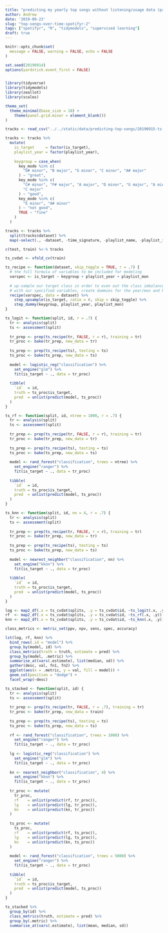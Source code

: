 ```yaml
---
title: "predicting my yearly top songs without listening/usage data (part 2)"
author: Andrew
date: '2019-09-23'
slug: "top-songs-over-time-spotifyr-2"
tags: ["spotifyr", "R", "tidymodels", "supervised learning"]
draft: true
---
```


```r
knitr::opts_chunk$set(
  message = FALSE, warning = FALSE, echo = FALSE
)
```

```r
set.seed(20190914)
options(yardstick.event_first = FALSE)


library(tidyverse)
library(tidymodels)
library(zeallot)
library(scales)

theme_set(
  theme_minimal(base_size = 18) +
    theme(panel.grid.minor = element_blank())
)

tracks <- read_csv("../../static/data/predicting-top-songs/20190915-ts-tracks-train-test.csv")
```

```r
tracks <- tracks %>%
  mutate(
    is_target     = factor(is_target),
    playlist_year = factor(playlist_year),
    
    keygroup = case_when(
      key_mode %in% c(
        "D# minor", "B major", "G minor", "C minor", "A# major"
      ) ~ "great",
      key_mode %in% c(
        "C# minor", "F# major", "A major", "D minor", "G major", "A minor",
        "C major"
      ) ~ "good",
      key_mode %in% c(
        "E minor", "A# minor"
      ) ~ "not good",
      TRUE ~ "fine"
    )
  )

tracks <- tracks %>%
  split(tracks$dataset) %>%
  map(~select(., -dataset, -time_signature, -playlist_name, -playlist_img)) 

c(test, train) %<-% tracks

ts_cvdat <- vfold_cv(train)
```

```r
ts_recipe <- function(dataset, skip_toggle = TRUE, r = .7) {
  # the full formula of variables to be included for modeling
  varspec <- is_target ~ keygroup + playlist_year + playlist_mon
  
  # up-sample our target class in order to even out the class imbalance
  # with our specified variables, create dummies for the year/mon and keygroup
  recipe(varspec, data = dataset) %>%
    step_upsample(is_target, ratio = r, skip = skip_toggle) %>%
    step_dummy(keygroup, playlist_year, playlist_mon)
}

ts_logit <- function(split, id, r = .7) {
  tr <- analysis(split)
  ts <- assessment(split)
  
  tr_prep <- prep(ts_recipe(tr, FALSE, r = r), training = tr)
  tr_proc <- bake(tr_prep, new_data = tr)
  
  ts_prep <- prep(ts_recipe(ts), testing = ts)
  ts_proc <- bake(ts_prep, new_data = ts)
  
  model <- logistic_reg("classification") %>%
    set_engine("glm") %>%
    fit(is_target ~ ., data = tr_proc)
  
  tibble(
    `id`  = id,
    truth = ts_proc$is_target,
    pred  = unlist(predict(model, ts_proc)) 
  )
}

ts_rf <- function(split, id, ntree = 1000, r = .7) {
  tr <- analysis(split)
  ts <- assessment(split)
  
  tr_prep <- prep(ts_recipe(tr, FALSE, r = r), training = tr)
  tr_proc <- bake(tr_prep, new_data = tr)
  
  ts_prep <- prep(ts_recipe(ts), testing = ts)
  ts_proc <- bake(ts_prep, new_data = ts)
  
  model <- rand_forest("classification", trees = ntree) %>%
    set_engine("ranger") %>%
    fit(is_target ~ ., data = tr_proc)
  
  tibble(
    `id`  = id,
    truth = ts_proc$is_target,
    pred  = unlist(predict(model, ts_proc)) 
  )
}

ts_knn <- function(split, id, nn = 4, r = .7) {
  tr <- analysis(split)
  ts <- assessment(split)
  
  tr_prep <- prep(ts_recipe(tr, FALSE, r = r), training = tr)
  tr_proc <- bake(tr_prep, new_data = tr)
  
  ts_prep <- prep(ts_recipe(ts), testing = ts)
  ts_proc <- bake(ts_prep, new_data = ts)
  
  model <- nearest_neighbor("classification", nn) %>%
    set_engine("kknn") %>%
    fit(is_target ~ ., data = tr_proc)
  
  tibble(
    `id`  = id,
    truth = ts_proc$is_target,
    pred  = unlist(predict(model, ts_proc)) 
  )
}

log <- map2_df(.x = ts_cvdat$splits, .y = ts_cvdat$id, ~ts_logit(.x, .y))
rf  <- map2_df(.x = ts_cvdat$splits, .y = ts_cvdat$id, ~ts_rf(.x, .y))
knn <- map2_df(.x = ts_cvdat$splits, .y = ts_cvdat$id, ~ts_knn(.x, .y))

class_metrics <- metric_set(ppv, npv, sens, spec, accuracy)

lst(log, rf, knn) %>%
  bind_rows(.id = "model") %>%
  group_by(model, id) %>%
  class_metrics(truth = truth, estimate = pred) %>%
  group_by(model, .metric) %>%
  summarise_at(vars(.estimate), list(median, sd)) %>%
  gather(desc, val, fn1, fn2) %>%
  ggplot(aes(x = .metric, y = val, fill = model)) +
  geom_col(position = "dodge") +
  facet_wrap(~desc)
```

```r
ts_stacked <- function(split, id) {
  tr <- analysis(split)
  ts <- assessment(split)
  
  tr_prep <- prep(ts_recipe(tr, FALSE, r = .7), training = tr)
  tr_proc <- bake(tr_prep, new_data = train)
  
  ts_prep <- prep(ts_recipe(ts), testing = ts)
  ts_proc <- bake(ts_prep, new_data = ts)
  
  rf <- rand_forest("classification", trees = 1000) %>%
    set_engine("ranger") %>%
    fit(is_target ~ ., data = tr_proc)
  
  lg <- logistic_reg("classification") %>%
    set_engine("glm") %>%
    fit(is_target ~ ., data = tr_proc)
  
  kn <- nearest_neighbor("classification", 4) %>%
    set_engine("kknn") %>%
    fit(is_target ~ ., data = tr_proc)
  
  tr_proc <- mutate(
    tr_proc,
    rf    = unlist(predict(rf, tr_proc)),
    lg    = unlist(predict(lg, tr_proc)),
    kn    = unlist(predict(kn, tr_proc))
  )
  
  ts_proc <- mutate(
    ts_proc,
    rf    = unlist(predict(rf, ts_proc)),
    lg    = unlist(predict(lg, ts_proc)),
    kn    = unlist(predict(kn, ts_proc))
  )
  
  model <- rand_forest("classification", trees = 5000) %>%
    set_engine("ranger") %>%
    fit(is_target ~ ., data = tr_proc)
  
  tibble(
    `id`  = id,
    truth = ts_proc$is_target,
    pred  = unlist(predict(model, ts_proc)) 
  )
}

ts_stacked %>%
  group_by(id) %>%
  class_metrics(truth, estimate = pred) %>%
  group_by(.metric) %>%
  summarise_at(vars(.estimate), list(mean, median, sd))
```
